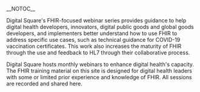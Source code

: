 __NOTOC__

{{Communityheader|title=Interoperability Standards}}

Digital Square's FHIR-focused webinar series provides guidance to help digital health developers, innovators, digital public goods and global goods developers, and implementers better understand how to use FHIR to address specific use cases, such as technical guidance for COVID-19 vaccination certificates. This work also increases the maturity of FHIR through the use and feedback to HL7 through their collaborative process.

Digital Square hosts monthly webinars to enhance digital health's capacity. The FHIR training material on this site is designed for digital health leaders with some or limited prior experience and knowledge of FHIR. All sessions are recorded and shared here.



<div class="articlebox-holder"><!-- do not remove -->

{{Articlebox
|type=Article
|title1=Global Goods Open Mic Series: Planning for security and scale for integrated systems, a case study of OpenFn implementation by the Ministry of Public Health, Thailand
|date = December 2, 2022
|languages = English, French
|description1 = In this session, Digital Square hosts UNICEF and OpenFN, an integration Platform as a Service (iPaaS) and a suite of open source extract, transform, and load, data-integration, and interoperability tools used to automate workflows and the exchange of information across and within systems in a secure, stable, and scalable manner. OpenFn team shares their experience working with UNICEF and the Government of Thailand to migrate sensitive data to cloud infrastructure. Learn about major takeaways from Thailand’s implementation of OpenFn SaaS, using a security checklist when planning for integration rollout, factors to consider regarding managed hosting vs. local deployment, and key features of OpenFn Lightning, an upcoming release. Digital Square technical security architect addresses data security considerations and recommendations for governments and global goods. 
|resources1=[https://wiki.digitalsquare.io/images/2/2a/OpenFn_Presentation_-_Security_During_Govt_Implementations.pdf Find the slides here],[https://youtu.be/cWCQit9gxZk Watch the recording]
|header1 = Resources
|description2 = Bon Jour. 
|resources2=[https://wiki.digitalsquare.io/images/2/2a/OpenFn_Presentation_-_Security_During_Govt_Implementations.pdf French slides],[https://youtu.be/cWCQit9gxZk French recording]
|header2 = French Resources
}}
{{Articlebox
|type=Webinar
|title1=Global Goods Open Mic Series: Understanding Reveal implementation in LMICs: A case study of Kenya, Senegal, and Zambia
|date = November 10, 2022
|description1 = Digital Square has launched the global goods open mic webinar series, a platform for our global goods partners to share their implementation journey in LMICs, working with country governments, donors, implementers, and health workers to deliver patient-centered healthcare. In this first session, we host Akros, who has spearheaded the development and community around Reveal, a digital global good that uses spatial intelligence to drive the delivery of life-saving interventions to the last mile. Akros shares its work with multiple countries and donors to apply geospatial data to plan and deliver health campaigns and routine services, demonstrates the use of Reveal, and showcases use cases summarizing geospatial data activation across the spectrum from low-tech paper maps to higher-tech navigation and delivery in Kenya, Senegal, and Zambia. 
|resources1=[https://drive.google.com/file/d/1LN83Ect2rc-P2vpOk27VivTk6SKxfNnN/view?usp=share_link  Find the slides here],[https://youtu.be/kYrsO_4cAZw Watch the recording]}}
{{Articlebox
|type=Webinar
|title1=Global Goods Open Mic Series: Understanding Reveal implementation in LMICs: A case study of Kenya, Senegal, and Zambia
|date = November 10, 2022
|description1 = Digital Square has launched the global goods open mic webinar series, a platform for our global goods partners to share their implementation journey in LMICs, working with country governments, donors, implementers, and health workers to deliver patient-centered healthcare. In this first session, we host Akros, who has spearheaded the development and community around Reveal, a digital global good that uses spatial intelligence to drive the delivery of life-saving interventions to the last mile. Akros shares its work with multiple countries and donors to apply geospatial data to plan and deliver health campaigns and routine services, demonstrates the use of Reveal, and showcases use cases summarizing geospatial data activation across the spectrum from low-tech paper maps to higher-tech navigation and delivery in Kenya, Senegal, and Zambia. 
|resources1=[https://drive.google.com/file/d/1LN83Ect2rc-P2vpOk27VivTk6SKxfNnN/view?usp=share_link  Find the slides here],[https://youtu.be/kYrsO_4cAZw Watch the recording]}}
{{Articlebox
|type=Webinar
|title1=Global Goods Open Mic Series: Understanding Reveal implementation in LMICs: A case study of Kenya, Senegal, and Zambia
|date = November 10, 2022
|description1 = Digital Square has launched the global goods open mic webinar series, a platform for our global goods partners to share their implementation journey in LMICs, working with country governments, donors, implementers, and health workers to deliver patient-centered healthcare. In this first session, we host Akros, who has spearheaded the development and community around Reveal, a digital global good that uses spatial intelligence to drive the delivery of life-saving interventions to the last mile. Akros shares its work with multiple countries and donors to apply geospatial data to plan and deliver health campaigns and routine services, demonstrates the use of Reveal, and showcases use cases summarizing geospatial data activation across the spectrum from low-tech paper maps to higher-tech navigation and delivery in Kenya, Senegal, and Zambia. 
|resources1=[https://drive.google.com/file/d/1LN83Ect2rc-P2vpOk27VivTk6SKxfNnN/view?usp=share_link  Find the slides here],[https://youtu.be/kYrsO_4cAZw Watch the recording]}}
{{Articlebox
|type=Video
|title1=Watch Standards and Interoperability in Digital Health: Explained
|date = November 10, 2022
|languages = English, Spanish
|description1 = Digital Square has launched the global goods open mic webinar series, a platform for our global goods partners to share their implementation journey in LMICs, working with country governments, donors, implementers, and health workers to deliver patient-centered healthcare. In this first session, we host Akros, who has spearheaded the development and community around Reveal, a digital global good that uses spatial intelligence to drive the delivery of life-saving interventions to the last mile. Akros shares its work with multiple countries and donors to apply geospatial data to plan and deliver health campaigns and routine services, demonstrates the use of Reveal, and showcases use cases summarizing geospatial data activation across the spectrum from low-tech paper maps to higher-tech navigation and delivery in Kenya, Senegal, and Zambia. 
|resources1=[https://drive.google.com/file/d/1LN83Ect2rc-P2vpOk27VivTk6SKxfNnN/view?usp=share_link  Find the slides here],[https://youtu.be/kYrsO_4cAZw Watch the recording]
|description2 = Spanish Akros shares its work with multiple countries and donors to apply geospatial data to plan and deliver health campaigns and routine services, demonstrates the use of Reveal, and showcases use cases summarizing geospatial data activation across the spectrum from low-tech paper maps to higher-tech navigation and delivery in Kenya, Senegal, and Zambia. 
|resources2=[https://drive.google.com/file/d/1LN83Ect2rc-P2vpOk27VivTk6SKxfNnN/view?usp=share_link  Spanish slides here],[https://www.youtube.com/watch?v=KSEUh-wj7Y0 ]
|header2 = Spanish Resources
}}

</div><!-- do not remove -->